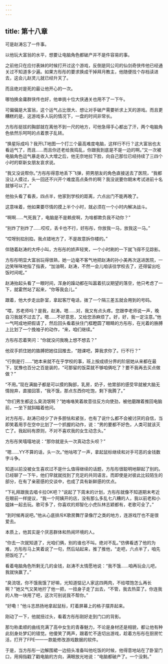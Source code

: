```yaml
---
---
---
```

title: 第十八章
---




可是赵涛忘了一件事。

以他玩大富翁的水平，想要让电脑角色都破产并不是件容易的事。

之前他只在应付表妹的时候打开过这个游戏，反倒是同公司的仙剑奇侠传他已经通关过不知道多少遍。如果方彤彤的要求换成干掉拜月教主，他随便找个存档读进去，这会儿赵灵儿就已经升天了。

而且绝对是死的最让他开心的一次。

哪怕换金庸群侠传也好，他单挑十位大侠通关也用不了一下午。

可偏偏是大富翁，这个运气占比很大、想让对手破产需要祈求上天的游戏。而且更糟糕的是，这游戏多人玩的情况下，一盘的时间非常长。

方彤彤挺拔的胸部就在离他不到一尺的地方，可他急得手心都出了汗，两个电脑角色依然乐呵呵的点着票子乱转。

“换星际成吗？我开LT地图一个打三个最高难度电脑，这样行不行？这大富翁也太看运气了，而且……而且你还老给我捣乱，你跟我到底是不是一边的啊。”又一次被电脑角色运气暴走收入大增之后，他无奈地拉下脸，向自己那位已经持续了三四个小时的崭新女朋友哀求说。

“我又没说帮你。”方彤彤得意地丢下飞弹，把男朋友的角色直接送去了医院，“我都没让人摸过，头一回还不兴开个难度高点条件的啊？我没说要你期末考试进前十名就够可以了。”

他抬头看了看表，四点半，他家到学校的距离，六点出门不能再晚了。

这意味着，他如果要尽情的摸上半个小时，就必须在一个小时内解决战斗。

“啊啊……气死我了，电脑是不是赖皮啊，为啥都欺负我不动你？”

“别炸了别炸了……哎哎，丢卡也不行，好彤彤，你放我一马，放我这一马。”

“哎呀别掐别掐，我点错地方了，不是故意拆你楼的。”

伴随着赵涛的大呼小叫，方彤彤的娇声轻笑，一个小时刷的一下就飞得不见踪影。

方彤彤明显大富翁玩得很熟，她一边毫不客气地把赵涛的孙小美再次送进医院，一边笑咪咪地指了指表，“加油啊，赵涛，不然一会儿咱该往学校去了，还得留出吃饭时间呢。”

赵涛抬起头看了一眼时间，浑身的躁动都在叫嚣着抗议期望的落空，他只考虑了一下，就霍然站了起来，“你等我会儿。”

跟着，他大步走出卧室，拿起客厅电话，拨了一个隔三差五就会用到的号码。

“喂，苏老师吗？是我，赵涛。嗯……对，我又有点头疼。您跟李老师说一声，晚自习我就不过去了。嗯……不好意思，又给您添麻烦了。好，好，我一定注意。”他一气呵成地把假请了，然后回头看着扶住门框瞪圆了眼睛的方彤彤，在光着的胳膊上比划了一个挽袖子的动作，“来，咱们继续。”

方彤彤忍着笑问：“你就没问我晚上想不想去？”

他双手抓住她的胳膊把她往回推去，“翘课吧，算我求你了。行不行？”

“行倒是行……”她本来就不在乎学校的事，班上按成绩分界的阶层她从来都在最下，犹豫也百分之百是装的，“可那留的饭菜就不够咱俩吃了？要不我再去买点做做？”

“不用。”现在满脑子都是可以摸的胸部，乳房，奶子，他胃部的感受早就被大脑无情抛弃，直接回答，“我不饿，那点东西你吃饱，剩下我腾了。”

“你们男生都这么臭流氓啊？”她咯咯笑着故意往反方向使劲，被他磨蹭着推回电脑前，一坐下就斜瞄着他问。

对方彤彤，赵涛已经少了许多胆怯和紧张，也有了说什么都不会被讨厌的自信，当即笑着用手在空中比划了一个抓握的动作，说：“男的要都不好色，人类可就该灭亡了。我起码有原则，不对不喜欢我的女生动念头。”

方彤彤笑嘻嘻地说：“那你就是头一次真动念头呗？”

“嗯……YY不算的话，头一次。”他咕哝了一声，拿起鼠标继续和对手可恶的金钱数字斗争。

知道以前没被女生喜欢过不是什么值得继续的话题，方彤彤很聪明地聊起了别的。已经聊了一下午，他们早就就找到了充足的共同语言。而即使是对彼此比较陌生的部分，在有了亲密感的交谈中，也成了具有新鲜感的优点。

“下礼拜跟我去唱卡拉OK吧？”说起了下周末的计划，方彤彤就像不知道期末考近在眼前一样提议，“我一个阿姨开的店，没有那么多乱七八糟的人，我以前老和小姐妹一起去玩。歌可多了，你喜欢的郑智化小虎队林志颖都有，老歌可全了。”

“到时候再说吧。”他从心底排斥K歌房舞厅录像厅之类的地方，连游戏厅也不是很爱去。

本质上，他其实是个厌恶群体和热闹环境的人。

“你去一次就知道了，光咱们俩，别的谁也不叫。绝对不乱。”仿佛看透了他的为难，方彤彤马上笑着说了一句，然后站起来，推了推他，“走吧，六点半了，咱先把饭吃了。”

看着电脑角色所剩无几的金钱，赵涛不太情愿地说：“我不饿……咱再玩会儿吧，我就快赢了。”

“臭流氓，你不饿我饿了好嘛，光知道惦记人家这四两肉，不给喂饱怎么再长啊？”她又气又笑地拧了他一把，一扭身子走了出去，“不管，我去热菜了。你连我的人物一块用了吧，这次可别说我不帮你。”

“好嘞！”他斗志昂扬地拿起鼠标，盯着屏幕上的格子摆弄起来。

刚动了一下，他就扭过头，看着方彤彤刚好走到门口的背影。

那匀称柔顺的曲线充满了高中女生的青春魅力，不论是身材还是相貌，都让他有种此刻身处梦幻的错觉。他傻笑了两声，跟着忙不迭切出游戏，趁着方彤彤在厨房忙活，打开了FPE——一款能修改游戏数据的软件。

于是，当方彤彤一边解围裙一边扭头准备叫他吃饭的时候，他得意地站在了卧室门口，用拇指戳了戳电脑的方向，满眼放光地说：“电脑都破产了。一个没剩。”